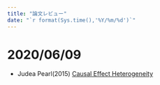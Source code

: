 ```yaml
---
title: "論文レビュー"
date: "`r format(Sys.time(),'%Y/%m/%d')`"
---
```


# 2020/06/09 

* Judea Pearl(2015) [Causal Effect Heterogeneity](https://reijikonishi.github.io/labseminar/paper_review_Pearl_2015.html#/)